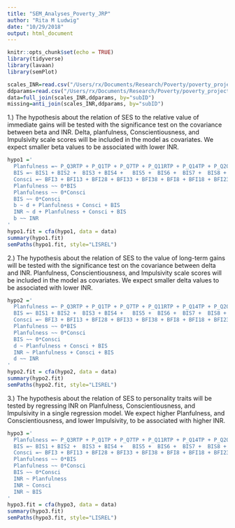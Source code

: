 ```yaml
---
title: "SEM_Analyses_Poverty_JRP"
author: "Rita M Ludwig"
date: "10/29/2018"
output: html_document
---
```

```r
knitr::opts_chunk$set(echo = TRUE)
library(tidyverse)
library(lavaan)
library(semPlot)
```

```r
scales_INR=read.csv("/Users/rx/Documents/Research/Poverty/poverty_project/JRPpaper/Data/dataforanalysis_JRP_poverty.csv")
ddparams=read.csv("/Users/rx/Documents/Research/Poverty/poverty_project/JRPpaper/Data/mctb_model_parameters.csv")
data=full_join(scales_INR,ddparams, by="subID")
missing=anti_join(scales_INR,ddparams, by="subID")
```
1.) The hypothesis about the relation of SES to the relative value of immediate gains will be tested with the significance test on the covariance between beta and INR. Delta, planfulness, Conscientiousness, and Impulsivity scale scores will be included in the model as covariates. We expect smaller beta values to be associated with lower INR.

```r
hypo1 ='
  Planfulness =~ P_Q3RTP + P_Q1TP + P_Q7TP + P_Q11RTP + P_Q14TP + P_Q20RTP + P_Q23TP + P_QR25TP +  P_Q28TP +  P_Q30RTP + P_Q2RCS +  P_Q4RCS + P_Q5CS +  P_Q8CS +  P_Q12RCS +  P_Q15CS +	P_Q17CS +	P_Q18RCS + P_Q21RCS +	P_Q26CS + P_Q6RMF +  P_Q9MF +	P_Q10RMF +	P_Q13RMF +	P_Q16MF +	P_Q19MF +	P_Q22RMF +	P_Q24MF +	P_Q27MF +	P_Q29RMF
  BIS =~ BIS1 +	BIS2 +	BIS3 + BIS4 +	BIS5 +	BIS6 +	BIS7 +	BIS8 +	BIS9 +	BIS10 +	BIS11 +	BIS12 +	BIS13 +	BIS14 +	   BIS15 +	BIS16 +	BIS17 +	BIS18 +	BIS19 +	BIS20 +	BIS21 +	BIS22 +	BIS23 +	BIS24 +	BIS25 +	BIS26 +	BIS27 +	BIS28 +	      BIS29 +	BIS30
  Consci =~ BFI3 + BFI13 + BFI28 + BFI33 + BFI38 + BFI8 + BFI18 + BFI23 + BFI43
  Planfulness ~~ 0*BIS
  Planfulness ~~ 0*Consci
  BIS ~~ 0*Consci
  b ~ d + Planfulness + Consci + BIS
  INR ~ d + Planfulness + Consci + BIS
  b ~~ INR
'
hypo1.fit = cfa(hypo1, data = data)  
summary(hypo1.fit)
semPaths(hypo1.fit, style="LISREL")

```
2.) The hypothesis about the relation of SES to the value of long-term gains will be tested with the significance test on the covariance between delta and INR. Planfulness, Conscientiousness, and Impulsivity scale scores will be included in the model as covariates. We expect smaller delta values to be associated with lower INR.

```r
hypo2 ='
  Planfulness =~ P_Q3RTP + P_Q1TP + P_Q7TP + P_Q11RTP + P_Q14TP + P_Q20RTP + P_Q23TP + P_QR25TP +  P_Q28TP +  P_Q30RTP + P_Q2RCS +  P_Q4RCS + P_Q5CS +  P_Q8CS +  P_Q12RCS +  P_Q15CS +	P_Q17CS +	P_Q18RCS + P_Q21RCS +	P_Q26CS + P_Q6RMF +  P_Q9MF +	P_Q10RMF +	P_Q13RMF +	P_Q16MF +	P_Q19MF +	P_Q22RMF +	P_Q24MF +	P_Q27MF +	P_Q29RMF
  BIS =~ BIS1 +	BIS2 +	BIS3 + BIS4 +	BIS5 +	BIS6 +	BIS7 +	BIS8 +	BIS9 +	BIS10 +	BIS11 +	BIS12 +	BIS13 +	BIS14 +	   BIS15 +	BIS16 +	BIS17 +	BIS18 +	BIS19 +	BIS20 +	BIS21 +	BIS22 +	BIS23 +	BIS24 +	BIS25 +	BIS26 +	BIS27 +	BIS28 +	      BIS29 +	BIS30
  Consci =~ BFI3 + BFI13 + BFI28 + BFI33 + BFI38 + BFI8 + BFI18 + BFI23 + BFI43
  Planfulness ~~ 0*BIS
  Planfulness ~~ 0*Consci
  BIS ~~ 0*Consci
  d ~ Planfulness + Consci + BIS
  INR ~ Planfulness + Consci + BIS
  d ~~ INR
'
hypo2.fit = cfa(hypo2, data = data)  
summary(hypo2.fit)
semPaths(hypo2.fit, style="LISREL")

```
3.) The hypothesis about the relation of SES to personality traits will be tested by regressing INR on Planfulness, Conscientiousness, and Impulsivity in a single regression model. We expect higher Planfulness, and Conscientiousness, and lower Impulsivity, to be associated with higher INR. 

```r
hypo3 ='
  Planfulness =~ P_Q3RTP + P_Q1TP + P_Q7TP + P_Q11RTP + P_Q14TP + P_Q20RTP + P_Q23TP + P_QR25TP +  P_Q28TP +  P_Q30RTP + P_Q2RCS +  P_Q4RCS + P_Q5CS +  P_Q8CS +  P_Q12RCS +  P_Q15CS +	P_Q17CS +	P_Q18RCS + P_Q21RCS +	P_Q26CS + P_Q6RMF +  P_Q9MF +	P_Q10RMF +	P_Q13RMF +	P_Q16MF +	P_Q19MF +	P_Q22RMF +	P_Q24MF +	P_Q27MF +	P_Q29RMF
  BIS =~ BIS1 +	BIS2 +	BIS3 + BIS4 +	BIS5 +	BIS6 +	BIS7 +	BIS8 +	BIS9 +	BIS10 +	BIS11 +	BIS12 +	BIS13 +	BIS14 +	   BIS15 +	BIS16 +	BIS17 +	BIS18 +	BIS19 +	BIS20 +	BIS21 +	BIS22 +	BIS23 +	BIS24 +	BIS25 +	BIS26 +	BIS27 +	BIS28 +	      BIS29 +	BIS30
  Consci =~ BFI3 + BFI13 + BFI28 + BFI33 + BFI38 + BFI8 + BFI18 + BFI23 + BFI43
  Planfulness ~~ 0*BIS
  Planfulness ~~ 0*Consci
  BIS ~~ 0*Consci
  INR ~ Planfulness
  INR ~ Consci
  INR ~ BIS
'
hypo3.fit = cfa(hypo3, data = data)  
summary(hypo3.fit)
semPaths(hypo3.fit, style="LISREL")

```

